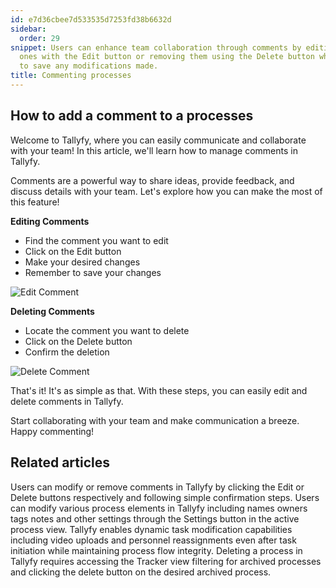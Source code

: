 ```yaml
---
id: e7d36cbee7d533535d7253fd38b6632d
sidebar:
  order: 29
snippet: Users can enhance team collaboration through comments by editing existing
  ones with the Edit button or removing them using the Delete button while ensuring
  to save any modifications made.
title: Commenting processes
---
```


## How to add a comment to a processes

Welcome to Tallyfy, where you can easily communicate and collaborate with your team! In this article, we'll learn how to manage comments in Tallyfy.

Comments are a powerful way to share ideas, provide feedback, and discuss details with your team. Let's explore how you can make the most of this feature!

**Editing Comments**

- Find the comment you want to edit
- Click on the Edit button
- Make your desired changes
- Remember to save your changes

![Edit Comment](https://screenshots.tallyfy.com/tallyfy%2Fpro%2Fdesktop-light-edit-comment.png)

**Deleting Comments**

- Locate the comment you want to delete
- Click on the Delete button
- Confirm the deletion

![Delete Comment](https://screenshots.tallyfy.com/tallyfy%2Fpro%2Fdesktop-light-delete-comment.png)

That's it! It's as simple as that. With these steps, you can easily edit and delete comments in Tallyfy.

Start collaborating with your team and make communication a breeze. Happy commenting!


## Related articles
<CardGrid>
<LinkTitleCard header="<b>Tasks > Manage comments</b>" href="/products/pro/tracking-and-tasks/tasks/how-can-i-manage-comments-in-tallyfy/" > Users can modify or remove comments in Tallyfy by clicking the Edit or Delete buttons respectively and following simple confirmation steps. </LinkTitleCard>
<LinkTitleCard header="<b>Edit Processes > Edit tasks and process properties</b>" href="/products/pro/tracking-and-tasks/processes/edit-processes/how-can-i-edit-tasks-and-processes-in-tallyfy/" > Users can modify various process elements in Tallyfy including names owners tags notes and other settings through the Settings button in the active process view. </LinkTitleCard>
<LinkTitleCard header="<b>Tasks > Edit tasks</b>" href="/products/pro/tracking-and-tasks/tasks/edit-task/" > Tallyfy enables dynamic task modification capabilities including video uploads and personnel reassignments even after task initiation while maintaining process flow integrity. </LinkTitleCard>
<LinkTitleCard header="<b>Edit Processes > Delete a process</b>" href="/products/pro/tracking-and-tasks/processes/edit-processes/how-can-i-delete-a-process-in-tallyfy/" > Deleting a process in Tallyfy requires accessing the Tracker view filtering for archived processes and clicking the delete button on the desired archived process. </LinkTitleCard>
</CardGrid>